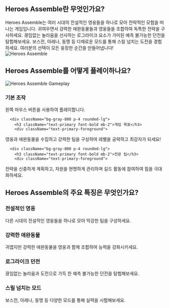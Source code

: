 ## Heroes Assemble란 무엇인가요?
<div className="flex flex-col md:flex-row items-center gap-8">
  <div className="w-full md:w-1/2 text-xl">
Heroes Assemble는 여러 시대의 전설적인 영웅들을 하나로 모아 전략적인 모험을 떠나는 게임입니다. 귀여우면서 강력한 애완동물들과 영웅들을 조합하여 독특한 전략을 구사하세요. 끊임없는 놀라움을 선사하는 로그라이크 요소가 가미된 예측 불가능한 던전을 탐험해보세요. 보스전, 아레나, 동맹 등 다채로운 모드를 통해 스릴 넘치는 도전을 경험하세요. 여러분의 선택이 모든 웅장한 순간을 만들어냅니다!
</div>
  <div className="w-full md:w-1/2 flex justify-center items-center">
<img 
      src="https://public-image.fafafa.ai/games/2025-02-17/images/1739764540133-ixsbl.avif" 
      alt="Heroes Assemble" 
      className="w-4/5 h-auto"
    />
</div>
</div>

## Heroes Assemble를 어떻게 플레이하나요?

<div className="flex flex-col md:flex-row items-center gap-8">
  <div className="w-full md:w-1/2">
<img 
      src="https://public-image.fafafa.ai/games/2025-02-17/images/1739764540133-ixsbl.avif" 
      alt="Heroes Assemble Gameplay" 
      className="w-4/5 h-auto mx-auto"
    />
</div>
  <div className="w-full md:w-1/2">
    <div className="grid grid-cols-1 gap-4 mt-0">
      <div className="bg-gray-800 p-4 rounded-lg">
        <h3 className="text-primary font-bold mb-2">기본 조작</h3>
        <div className="text-primary-foreground">
왼쪽 마우스 버튼을 사용하여 플레이합니다.
</div>
      </div>

      <div className="bg-gray-800 p-4 rounded-lg">
        <h3 className="text-primary font-bold mb-2">게임 목표</h3>
        <div className="text-primary-foreground">
영웅과 애완동물을 수집하고 강력한 팀을 구성하여 레벨을 공략하고 최강자가 되세요!
</div>
      </div>

      <div className="bg-gray-800 p-4 rounded-lg">
        <h3 className="text-primary font-bold mb-2">전문 팁</h3>
        <div className="text-primary-foreground">
전략을 신중하게 계획하고, 자원을 현명하게 관리하며 길드 활동에 참여하여 힘을 극대화하세요.
</div>
      </div>
    </div>
  </div>
</div>

## Heroes Assemble의 주요 특징은 무엇인가요?

<div className="grid grid-cols-1 md:grid-cols-2 gap-4">
  <div className="bg-gray-800 p-4 rounded-lg">
    <h3 className="text-primary font-bold mb-2">전설적인 영웅</h3>
    <div className="text-primary-foreground">
다른 시대의 전설적인 영웅들을 하나로 모아 막강한 팀을 구성하세요.
</div>
  </div>

  <div className="bg-gray-800 p-4 rounded-lg">
    <h3 className="text-primary font-bold mb-2">강력한 애완동물</h3>
    <div className="text-primary-foreground">
귀엽지만 강력한 애완동물을 영웅과 함께 조합하여 능력을 강화시키세요.
</div>
  </div>

  <div className="bg-gray-800 p-4 rounded-lg">
    <h3 className="text-primary font-bold mb-2">로그라이크 던전</h3>
    <div className="text-primary-foreground">
끊임없는 놀라움과 도전으로 가득 찬 예측 불가능한 던전을 탐험해보세요.
</div>
  </div>

  <div className="bg-gray-800 p-4 rounded-lg">
    <h3 className="text-primary font-bold mb-2">스릴 넘치는 모드</h3>
    <div className="text-primary-foreground">
보스전, 아레나, 동맹 등 다양한 모드를 통해 실력을 시험해보세요.
</div>
  </div>
</div>